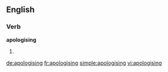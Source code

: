 ==English==

===Verb===
'''apologising'''

# {{present participle of|apologise}}

[[de:apologising]]
[[fr:apologising]]
[[simple:apologising]]
[[vi:apologising]]